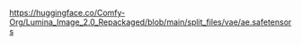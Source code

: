 


https://huggingface.co/Comfy-Org/Lumina_Image_2.0_Repackaged/blob/main/split_files/vae/ae.safetensors

